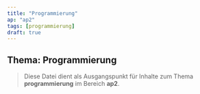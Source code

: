 ```yaml
---
title: "Programmierung"
ap: "ap2"
tags: [programmierung]
draft: true
---
```


## Thema: Programmierung

> Diese Datei dient als Ausgangspunkt für Inhalte zum Thema **programmierung** im Bereich **ap2**.


